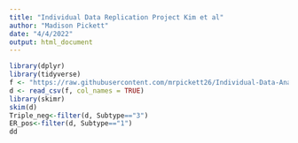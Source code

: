 ```yaml
---
title: "Individual Data Replication Project Kim et al"
author: "Madison Pickett"
date: "4/4/2022"
output: html_document
---
```


```r
library(dplyr)
library(tidyverse)
f <- "https://raw.githubusercontent.com/mrpickett26/Individual-Data-Analysis-Replication/main/tumor%20location%20raw%20data_final.csv"
d <- read_csv(f, col_names = TRUE)
library(skimr)
skim(d)
Triple_neg<-filter(d, Subtype=="3")
ER_pos<-filter(d, Subtype=="1")
dd


```

